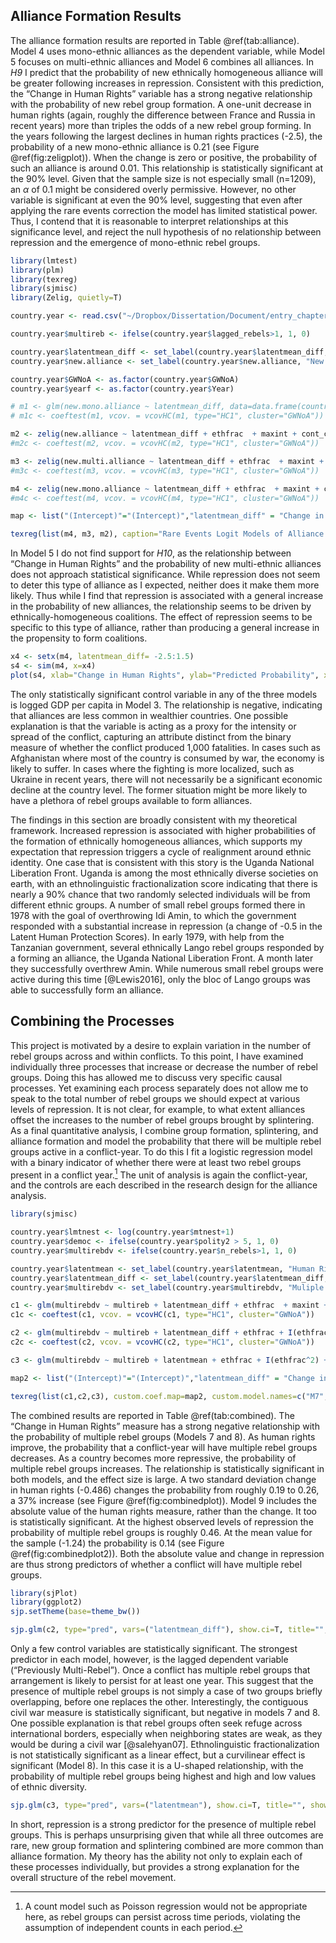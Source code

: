 ## Alliance Formation Results

The alliance formation results are reported in Table \@ref(tab:alliance). Model 4  uses mono-ethnic alliances as the dependent variable, while Model 5 focuses on multi-ethnic alliances and Model 6 combines all alliances. In *H9* I predict that the probability of new ethnically homogeneous alliance will be greater following increases in repression. Consistent with this prediction, the "Change in Human Rights" variable has a strong negative relationship with the probability of new rebel group formation. A one-unit decrease in human rights (again, roughly the difference between France and Russia in recent years) more than triples the odds of a new rebel group forming. In the years following the largest declines in human rights practices (-2.5), the probability of a new mono-ethnic alliance is 0.21 (see Figure \@ref(fig:zeligplot)). When the change is zero or positive, the probability of such an alliance is around 0.01. This relationship is statistically significant at the 90% level. Given that the sample size is not especially small (n=1209), an $\alpha$ of 0.1 might be considered overly permissive. However, no other variable is significant at even the 90% level, suggesting that even after applying the rare events correction the model has limited statistical power. Thus, I contend that it is reasonable to interpret relationships at this significance level, and reject the null hypothesis of no relationship between repression and the emergence of mono-ethnic rebel groups.

```r
library(lmtest)
library(plm)
library(texreg)
library(sjmisc)
library(Zelig, quietly=T)

country.year <- read.csv("~/Dropbox/Dissertation/Document/entry_chapter/entry_analysis/conflict_year.csv")

country.year$multireb <- ifelse(country.year$lagged_rebels>1, 1, 0)

country.year$latentmean_diff <- set_label(country.year$latentmean_diff, "Change in Human Rights")
country.year$new.alliance <- set_label(country.year$new.alliance, "New Rebel Group")

country.year$GWNoA <- as.factor(country.year$GWNoA)
country.year$yearf <- as.factor(country.year$Year)

# m1 <- glm(new.mono.alliance ~ latentmean_diff, data=data.frame(country.year), family=binomial("logit"))
# m1c <- coeftest(m1, vcov. = vcovHC(m1, type="HC1", cluster="GWNoA"))

m2 <- zelig(new.alliance ~ latentmean_diff + ethfrac  + maxint + cont_civil + multireb + lgdp + lpop + mtnest + polity2, data=data.frame(country.year), model="relogit", cite=F)
#m2c <- coeftest(m2, vcov. = vcovHC(m2, type="HC1", cluster="GWNoA"))

m3 <- zelig(new.multi.alliance ~ latentmean_diff + ethfrac  + maxint + cont_civil + multireb + lgdp + lpop + mtnest + polity2, data=data.frame(country.year), model="relogit", cite=F)
#m3c <- coeftest(m3, vcov. = vcovHC(m3, type="HC1", cluster="GWNoA"))

m4 <- zelig(new.mono.alliance ~ latentmean_diff + ethfrac  + maxint + cont_civil + multireb + lgdp + lpop + mtnest + polity2, data=data.frame(country.year), model="relogit", cite=F)
#m4c <- coeftest(m4, vcov. = vcovHC(m4, type="HC1", cluster="GWNoA"))

map <- list("(Intercept)"="(Intercept)","latentmean_diff" = "Change in Human Rights", "ethfrac" = "Ethnolinguistic Fractionalization", "latentmean_diff:ethfrac"="Human Rights X Fractionalization","country_ethnic"="Ethnic Groups", "maxint" = "Intensity Level", "new_conflict" = "New Conflict", "multireb"="Prev. Multi-rebel", "cont_civil" = "Contiguous Civil War", "lagged_rebels" = "Lagged Rebel Groups", "Incompatibilityterritory" = "Secessionist", "lgdp" = "Logged GDP per capita",  "lpop" = "Logged Population", "polity2" = "Polity", "postcw"="Post Cold War")

texreg(list(m4, m3, m2), caption="Rare Events Logit Models of Alliance Formation", custom.coef.map=map, custom.model.names = c("M4 Mono-ethnic", "M5 Multi-ethnic", "M6 All"), stars = c(0.001, 0.01, 0.05, 0.1), symbol="\\dagger", label="tab:alliance")
```

In Model 5 I do not find support for *H10*, as the relationship between "Change in Human Rights" and the probability of new multi-ethnic alliances does not approach statistical significance. While repression does not seem to deter this type of alliance as I expected, neither does it make them more likely. Thus while I find that repression is associated with a general increase in the probability of new alliances, the relationship seems to be driven by ethnically-homogeneous coalitions. The effect of repression seems to be specific to this type of alliance, rather than producing a general increase in the propensity to form coalitions.

```r
x4 <- setx(m4, latentmean_diff= -2.5:1.5)
s4 <- sim(m4, x=x4)
plot(s4, xlab="Change in Human Rights", ylab="Predicted Probability", xlim=c(-3,2))
```

The only statistically significant control variable in any of the three models is logged GDP per capita in Model 3. The relationship is negative, indicating that alliances are less common in wealthier countries. One possible explanation is that the variable is acting as a proxy for the intensity or spread of the conflict, capturing an attribute distinct from the binary measure of whether the conflict produced 1,000 fatalities. In cases such as Afghanistan where most of the country is consumed by war, the economy is likely to suffer. In cases where the fighting is more localized, such as Ukraine in recent years, there will not necessarily be a significant economic decline at the country level. The former situation might be more likely to have a plethora of rebel groups available to form alliances.

The findings in this section are broadly consistent with my theoretical framework. Increased repression is associated with higher probabilities of the formation of ethnically homogeneous alliances, which supports my expectation that repression triggers a cycle of realignment around ethnic identity. One case that is consistent with this story is the Uganda National Liberation Front. Uganda is among the most ethnically diverse societies on earth, with an ethnolinguistic fractionalization score indicating that there is nearly a 90% chance that two randomly selected individuals will be from different ethnic groups. A number of small rebel groups formed there in 1978 with the goal of overthrowing Idi Amin, to which the government responded with a substantial increase in repression (a change of -0.5 in the Latent Human Protection Scores). In early 1979, with help from the Tanzanian government, several ethnically Lango rebel groups responded by a forming an alliance, the Uganda National Liberation Front. A month later they successfully overthrew Amin. While numerous small rebel groups were active during this time [@Lewis2016], only the bloc of Lango groups was able to successfully form an alliance.

## Combining the Processes

This project is motivated by a desire to explain variation in the number of rebel groups across and within conflicts. To this point, I have examined individually three processes that increase or decrease the number of rebel groups. Doing this has allowed me to discuss very specific causal processes. Yet examining each process separately does not allow me to speak to the total number of rebel groups we should expect at various levels of repression. It is not clear, for example, to what extent alliances offset the increases to the number of rebel groups brought by splintering. As a final quantitative analysis, I combine group formation, splintering, and alliance formation and model the probability that there will be multiple rebel groups active in a conflict-year. To do this I fit a logistic regression model with a binary indicator of whether there were at least two rebel groups present in a conflict year.^[A count model such as Poisson regression would not be appropriate here, as rebel groups can persist across time periods, violating the assumption of independent counts in each period.] The unit of analysis is again the conflict-year, and the controls are each described in the research design for the alliance analysis.

```r
library(sjmisc)

country.year$lmtnest <- log(country.year$mtnest+1)
country.year$democ <- ifelse(country.year$polity2 > 5, 1, 0)
country.year$multirebdv <- ifelse(country.year$n_rebels>1, 1, 0)

country.year$latentmean <- set_label(country.year$latentmean, "Human Rights")
country.year$latentmean_diff <- set_label(country.year$latentmean_diff, "Change in Human Rights")
country.year$multirebdv <- set_label(country.year$multirebdv, "Muliple Rebel Groups")

c1 <- glm(multirebdv ~ multireb + latentmean_diff + ethfrac  + maxint + cont_civil + lgdp + lpop + larea + lmtnest + democ + postcw, data=data.frame(country.year), family=binomial("logit"))
c1c <- coeftest(c1, vcov. = vcovHC(c1, type="HC1", cluster="GWNoA"))

c2 <- glm(multirebdv ~ multireb + latentmean_diff + ethfrac + I(ethfrac^2) + maxint + cont_civil + lgdp + lpop + larea + lmtnest + democ + postcw, data=data.frame(country.year), family=binomial("logit"))
c2c <- coeftest(c2, vcov. = vcovHC(c2, type="HC1", cluster="GWNoA"))

c3 <- glm(multirebdv ~ multireb + latentmean + ethfrac + I(ethfrac^2) + maxint + cont_civil + lgdp + lpop + larea + lmtnest + democ + postcw, data=data.frame(country.year), family=binomial("logit"))

map2 <- list("(Intercept)"="(Intercept)","latentmean_diff" = "Change in Human Rights", "latentmean"="Human Rights","lagged_rebels > 1TRUE"="Prev. Multi-rebel","ethfrac" = "Ethnolinguistic Fractionalization", "I(ethfrac^2)"="Ethnolinguistic Fractionalization$^{2}$","latentmean_diff:ethfrac"="Human Rights X Fractionalization","country_ethnic"="Ethnic Groups", "maxint" = "Intensity Level", "new_conflict" = "New Conflict", "multireb"="Prev. Multi-rebel", "cont_civil" = "Contiguous Civil War", "lagged_rebels" = "Lagged Rebel Groups", "Incompatibilityterritory" = "Secessionist", "lgdp" = "Logged GDP per capita",  "lpop" = "Logged Population", "larea"="Logged Area", "log(mtnest + 1)"="Logged Mountainous Terrain", "polity2 > 5TRUE" = "Democracy", "postcw"="Post Cold War")

texreg(list(c1,c2,c3), custom.coef.map=map2, custom.model.names=c("M7","M8","M9"), caption="Logit Models of Multi-Rebel Conflict-Years", label="tab:combined")
```

The combined results are reported in Table \@ref(tab:combined). The "Change in Human Rights" measure has a strong negative relationship with the probability of multiple rebel groups (Models 7 and 8). As human rights improve, the probability that a conflict-year will have multiple rebel groups decreases. As a country becomes more repressive, the probability of multiple rebel groups increases. The relationship is statistically significant in both models, and the effect size is large. A two standard deviation change in human rights (-0.486) changes the probability from roughly 0.19 to 0.26, a 37% increase (see Figure \@ref(fig:combinedplot)). Model 9 includes the absolute value of the human rights measure, rather than the change. It too is statistically significant. At the highest observed levels of repression the probability of multiple rebel groups is roughly 0.46. At the mean value for the sample (-1.24) the probability is 0.14 (see Figure \@ref(fig:combinedplot2)). Both the absolute value and change in repression are thus strong predictors of whether a conflict will have multiple rebel groups.

```r
library(sjPlot)
library(ggplot2)
sjp.setTheme(base=theme_bw())

sjp.glm(c2, type="pred", vars=("latentmean_diff"), show.ci=T, title="", show.scatter = F, axis.lim = c(0, 1))
```

Only a few control variables are statistically significant. The strongest predictor in each model, however, is the lagged dependent variable ("Previously Multi-Rebel"). Once a conflict has multiple rebel groups that arrangement is likely to persist for at least one year. This suggest that the presence of multiple rebel groups is not simply a case of two groups briefly overlapping, before one replaces the other. Interestingly, the contiguous civil war measure is statistically significant, but negative in models 7 and 8. One possible explanation is that rebel groups often seek refuge across international borders, especially when neighboring states are weak, as they would be during a civil war [@salehyan07]. Ethnolinguistic fractionalization is not statistically significant as a linear effect, but a curvilinear effect is significant (Model 8). In this case it is a U-shaped relationship, with the probability of multiple rebel groups being highest and high and low values of ethnic diversity.

```r
sjp.glm(c3, type="pred", vars=("latentmean"), show.ci=T, title="", show.scatter = F, axis.lim = c(0, 1))
```

In short, repression is a strong predictor for the presence of multiple rebel groups. This is perhaps unsurprising given that while all three outcomes are rare, new group formation and splintering combined are more common than alliance formation. My theory has the ability not only to explain each of these processes individually, but provides a strong explanation for the overall structure of the rebel movement.